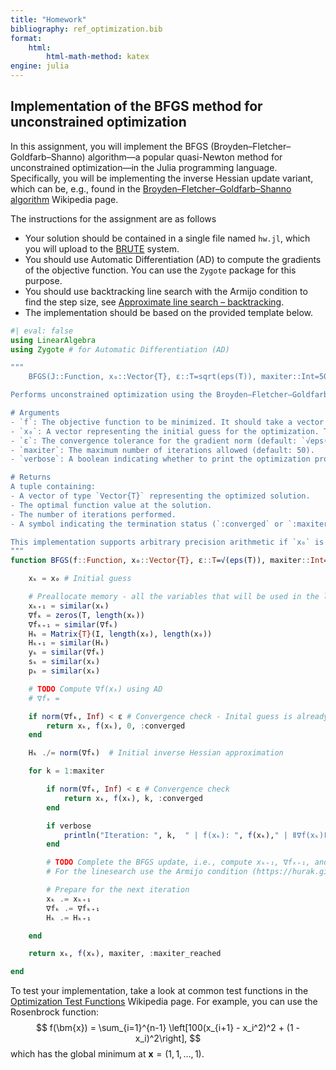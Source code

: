 ```yaml
---
title: "Homework"
bibliography: ref_optimization.bib
format:
    html:
        html-math-method: katex
engine: julia
---
```

## Implementation of the BFGS method for unconstrained optimization

In this assignment, you will implement the BFGS (Broyden–Fletcher–Goldfarb–Shanno) algorithm—a popular quasi-Newton method for unconstrained optimization—in the Julia programming language. Specifically, you will be implementing the inverse Hessian update variant, which can be, e.g., found in the [Broyden–Fletcher–Goldfarb–Shanno algorithm](https://en.wikipedia.org/wiki/Broyden–Fletcher–Goldfarb–Shanno_algorithm) Wikipedia page.

The instructions for the assignment are as follows

- Your solution should be contained in a single file named `hw.jl`, which you will upload to the [BRUTE](https://cw.felk.cvut.cz/brute) system.
- You should use Automatic Differentiation (AD) to compute the gradients of the objective function. You can use the `Zygote` package for this purpose.
- You should use backtracking line search with the Armijo condition to find the step size, see [Approximate line search – backtracking](https://hurak.github.io/orr/opt_algo_unconstrained.html#approximate-line-search-backtracking).
- The implementation should be based on the provided template below.

```julia
#| eval: false
using LinearAlgebra
using Zygote # for Automatic Differentiation (AD)

"""
    BFGS(J::Function, x₀::Vector{T}, ε::T=sqrt(eps(T)), maxiter::Int=50) where T <: AbstractFloat

Performs unconstrained optimization using the Broyden–Fletcher–Goldfarb–Shanno (BFGS) quasi-Newton method.

# Arguments
- `f`: The objective function to be minimized. It should take a vector `x` and return a scalar.
- `x₀`: A vector representing the initial guess for the optimization. The element type `T` must be a subtype of `AbstractFloat`.
- `ε`: The convergence tolerance for the gradient norm (default: `√eps(T)`, where `T` is the element type of `x₀`).
- `maxiter`: The maximum number of iterations allowed (default: 50).
- `verbose`: A boolean indicating whether to print the optimization progress (default: `false`).

# Returns
A tuple containing:
- A vector of type `Vector{T}` representing the optimized solution.
- The optimal function value at the solution.
- The number of iterations performed.
- A symbol indicating the termination status (`:converged` or `:maxiter_reached`)

This implementation supports arbitrary precision arithmetic if `x₀` is of a higher precision type (e.g., `BigFloat`).
"""
function BFGS(f::Function, x₀::Vector{T}, ε::T=√(eps(T)), maxiter::Int=50; verbose::Bool=false) where T <: AbstractFloat

    xₖ = x₀ # Initial guess

    # Preallocate memory - all the variables that will be used in the loop
    xₖ₊₁ = similar(xₖ)
    ∇fₖ = zeros(T, length(xₖ))
    ∇fₖ₊₁ = similar(∇fₖ)
    Hₖ = Matrix{T}(I, length(x₀), length(x₀)) 
    Hₖ₊₁ = similar(Hₖ)
    yₖ = similar(∇fₖ)
    sₖ = similar(xₖ)
    pₖ = similar(xₖ)

    # TODO Compute ∇f(xₖ) using AD
    # ∇fₖ =

    if norm(∇fₖ, Inf) < ε # Convergence check - Inital guess is already optimal
        return xₖ, f(xₖ), 0, :converged
    end

    Hₖ ./= norm(∇fₖ)  # Initial inverse Hessian approximation

    for k = 1:maxiter

        if norm(∇fₖ, Inf) < ε # Convergence check
            return xₖ, f(xₖ), k, :converged
        end

        if verbose
            println("Iteration: ", k,  " | f(xₖ): ", f(xₖ)," | ǁ∇f(xₖ)ǁ∞: ", norm(∇fₖ, Inf))
        end

        # TODO Complete the BFGS update, i.e., compute xₖ₊₁, ∇fₖ₊₁, and Hₖ₊₁
        # For the linesearch use the Armijo condition (https://hurak.github.io/orr/opt_algo_unconstrained.html#approximate-line-search-backtracking)

        # Prepare for the next iteration
        xₖ .= xₖ₊₁
        ∇fₖ .= ∇fₖ₊₁
        Hₖ .= Hₖ₊₁

    end

    return xₖ, f(xₖ), maxiter, :maxiter_reached

end
```

To test your implementation, take a look at common test functions in the [Optimization Test Functions](https://en.wikipedia.org/wiki/Test_functions_for_optimization) Wikipedia page. For example, you can use the Rosenbrock function:
$$
f(\bm{x}) = \sum_{i=1}^{n-1} \left[100(x_{i+1} - x_i^2)^2 + (1 - x_i)^2\right],
$$
which has the global minimum at $\bm{x} = (1, 1, \ldots, 1)$. 